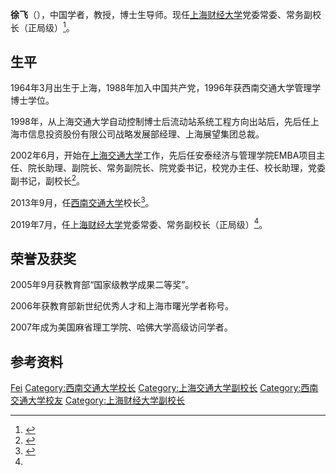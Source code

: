 {{Other uses|other=名为徐飞的其他人物|徐飞}}
{{Infobox academic
| 姓名 = 徐飞
| 圖像 = 
| 圖像大小 = 
| 職務 = [[上海财经大学|上海财经大学]]常务副校长
| 時期 = 
| 性別 = 男
| 原名 = 
| 異名 = 
| 筆名 =
| 字 = 
| 號 = 
| 國籍 = {{PRC}}
| 籍貫 = {{CHN}}[[四川省|四川省]][[巴中市|巴中市]]
| 出生 = {{Birth year and age|1964|3}}
| 出生 = {{CHN}}[[上海市|上海市]]
| 逝世     = 
| 逝世地點 = 
| 居處 = 
| 紀念建築 = 
| 職業 = 校长、教授
| 種族 = 
| 語言 = 
| 政黨 = [[中国共产党|中国共产党]]
| 宗教信仰 = 
| 父母 =
| 配偶  = 
| 子女 = 
| 親屬 = 
| 研究領域 = 战略管理<br>博弈论<br>创新与创业管理<br>战略领导力
| 機構 = 
| 學歷 = [[西南交通大学|西南交通大学]]
| 經歷 = [[上海交通大学|上海交通大学]]<br/>[[西南交通大学|西南交通大学]]<br/>[[上海财经大学|上海财经大学]]
| 作品 = 
| 獎項 = 
| 受影響于 = 
| 施影響於 = 
| 官方網 =  
| 簽名 = 
}}

'''徐飞'''（{{bd|1964年|3月|catIdx=X}}），中国学者，教授，博士生导师。现任[[上海财经大学|上海财经大学]]党委常委、常务副校长（正局级）<ref name=":1">{{Cite web|title=教育部任命徐飞同志为上海财经大学常务副校长|url=http://news.sufe.edu.cn/dc/4f/c192a121935/page.htm|accessdate=2019-08-24|work=news.sufe.edu.cn|archive-date=2019-08-24|archive-url=https://web.archive.org/web/20190824101625/http://news.sufe.edu.cn/dc/4f/c192a121935/page.htm|dead-url=no}}</ref>。

== 生平 ==
1964年3月出生于上海，1988年加入中国共产党，1996年获西南交通大学管理学博士学位。

1998年，从上海交通大学自动控制博士后流动站系统工程方向出站后，先后任上海市信息投资股份有限公司战略发展部经理、上海展望集团总裁。

2002年6月，开始在[[上海交通大学|上海交通大学]]工作，先后任安泰经济与管理学院EMBA项目主任、院长助理、副院长、常务副院长、院党委书记，校党办主任、校长助理，党委副书记，副校长<ref>{{Cite web|title=徐 飞|url=http://www.sufe.edu.cn/dc/50/c91a121936/page.htm|accessdate=2019-08-24|work=www.sufe.edu.cn|archive-date=2022-03-02|archive-url=https://web.archive.org/web/20220302154734/https://www.sufe.edu.cn/dc/50/c91a121936/page.htm|dead-url=no}}</ref>。

2013年9月，任[[西南交通大学|西南交通大学]]校长<ref name=":0">{{Cite web|title=原上海交大副校长徐飞就任西南交大第65任校长_新浪四川资讯_新浪四川|url=http://sc.sina.com.cn/news/b/2013-09-13/0604123525.html|accessdate=2019-08-24|work=sc.sina.com.cn|archive-date=2016-06-03|archive-url=https://web.archive.org/web/20160603032219/http://sc.sina.com.cn/news/b/2013-09-13/0604123525.html|dead-url=no}}</ref>。

2019年7月，任[[上海财经大学|上海财经大学]]党委常委、常务副校长（正局级）<ref name=":1" />。

== 荣誉及获奖 ==
2005年9月获教育部“国家级教学成果二等奖”。

2006年获教育部新世纪优秀人才和上海市曙光学者称号。

2007年成为美国麻省理工学院、哈佛大学高级访问学者。

== 参考资料 ==
{{reflist}}

{{start box}}
{{s-edu}}
{{s-before|[[陈春阳|陈春阳]]}}
{{s-title|[[西南交通大学|西南交通大学]]校长|2013年9月 - 2019年7月}}
{{s-after|[[杨丹_(1962年)|杨丹]]}}
{{end box}}

{{西南交通大学}}

{{Authority control}}
{{DEFAULTSORT:Xu徐}}
[[Category:徐姓|Fei]]
[[Category:西南交通大学校长|Category:西南交通大学校长]]
[[Category:上海交通大学副校长|Category:上海交通大学副校长]]
[[Category:西南交通大学校友|Category:西南交通大学校友]]
[[Category:上海财经大学副校长|Category:上海财经大学副校长]]